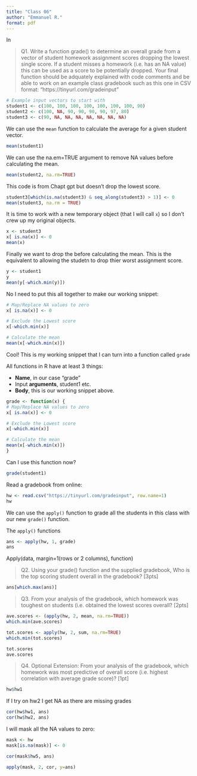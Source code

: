 ```yaml
---
title: "Class 06"
author: "Emmanuel R."
format: pdf
---
```


In

> Q1. Write a function grade() to determine an overall grade from a vector of student homework assignment scores dropping the lowest single score. If a student misses a homework (i.e. has an NA value) this can be used as a score to be potentially dropped. Your final function should be adquately explained with code comments and be able to work on an example class gradebook such as this one in CSV format: “https://tinyurl.com/gradeinput”


```r
# Example input vectors to start with
student1 <- c(100, 100, 100, 100, 100, 100, 100, 90)
student2 <- c(100, NA, 90, 90, 90, 90, 97, 80)
student3 <- c(90, NA, NA, NA, NA, NA, NA, NA)
```

We can use the `mean` function to calculate the average for a given student vector.

```r
mean(student1)
```
We can use the na.em=TRUE argument to remove NA values before calculating the mean.
```r
mean(student2, na.rm=TRUE)
```

This code is from Chapt gpt but doesn't drop the lowest score.
```r
student3[which(is.na(student3) & seq_along(student3) > 1)] <- 0
mean(student3, na.rm = TRUE)
```

It is time to work with a new temporary object (that I will call `x`) so I don't crew up my original objects.
```r
x <- student3
x[ is.na(x)] <- 0
mean(x)
```


Finally we want to drop the before calculating the mean. This is the equivalent to allowing the studetn to drop thier worst assignment score.
```r
y <- student1
y
mean(y[-which.min(y)])
```

No I need to put this all together to make our working snippet: 
```r
# Map/Replace NA values to zero
x[ is.na(x)] <- 0

# Exclude the Lowest score
x[-which.min(x)]

# Calculate the mean
mean(x[-which.min(x)])

```

Cool! This is my working snippet that I can turn into a function called `grade`


All functions in R have at least 3 things:

- **Name**, in our case "grade"
- Input **arguments**, student1 etc. 
- **Body**, this is our working snippet above.


```r
grade <- function(x) {
# Map/Replace NA values to zero
x[ is.na(x)] <- 0

# Exclude the Lowest score
x[-which.min(x)]

# Calculate the mean
mean(x[-which.min(x)])
}
```

Can I use this function now?
```r
grade(student1)
```

Read a gradebook from online:
```r
hw <- read.csv("https://tinyurl.com/gradeinput", row.name=1)
hw
```


We can use the `apply()` function to grade all the students in this class with our new `grade()` function.


The `apply()` functions 

```r
ans <- apply(hw, 1, grade)
ans
```


Apply(data, margin=1(rows or 2 columns), function)

> Q2. Using your grade() function and the supplied gradebook, Who is the top scoring student overall in the gradebook? [3pts]

```r
ans[which.max(ans)]
```


> Q3. From your analysis of the gradebook, which homework was toughest on students (i.e. obtained the lowest scores overall? [2pts]


```r
ave.scores <- (apply(hw, 2, mean, na.rm=TRUE))
which.min(ave.scores)
```


```r
tot.scores <- apply(hw, 2, sum, na.rm=TRUE)
which.min(tot.scores)
```


```r
tot.scores
ave.scores
```


> Q4. Optional Extension: From your analysis of the gradebook, which homework was most predictive of overall score (i.e. highest correlation with average grade score)? [1pt]

```r
hw$hw1
```

If I try on hw2 I get NA as there are missing grades
```r
cor(hw$hw1, ans)
cor(hw$hw2, ans)

```


I will mask all the NA values to zero:
```r
mask <- hw
mask[is.na(mask)] <- 0

```

```r
cor(mask$hw5, ans)
```


```r
apply(mask, 2, cor, y=ans)
```


















